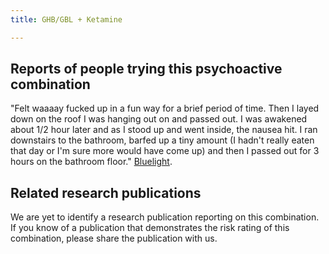 ---
title: GHB/GBL + Ketamine

---

## Reports of people trying this psychoactive combination

"Felt waaaay fucked up in a fun way for a brief period of time. Then I layed down on the roof I was hanging out on and passed out. I was awakened about 1/2 hour later and as I stood up and went inside, the nausea hit. I ran downstairs to the bathroom, barfed up a tiny amount (I hadn't really eaten that day or I'm sure more would have come up) and then I passed out for 3 hours on the bathroom floor." [Bluelight](https://bluelight.org/xf/threads/ketamine-and-ghb.57823/).


## Related research publications

We are yet to identify a research publication reporting on this combination. If you know of a publication that demonstrates the risk rating of this combination, please share the publication with us.



